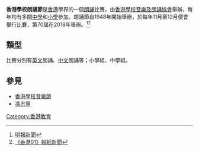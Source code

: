 '''香港學校朗誦節'''是[[香港|香港]]學界的一個[[朗誦|朗誦]]比賽，由[[香港學校音樂及朗誦協會|香港學校音樂及朗誦協會]]舉辦，每年均有多間[[香港中學|中學]]和[[香港小學|小學]]參加。朗誦節自1948年開始舉辦，於每年11月至12月便會舉行比賽，第70屆在2018年舉辦。<ref>[https://ol.mingpao.com/ldy/family/parentchild/20181016/1539630735784/%E5%B0%8F%E5%AD%B8%E6%9C%97%E8%AA%A6-%E5%AD%B8%E6%AD%A3%E9%9F%B3-%E5%A2%9E%E8%B3%9E%E6%9E%90%E5%8A%9B-%E6%9C%97%E8%AA%A6%E8%82%B2%E5%87%BA%E8%87%AA%E4%BF%A1%E5%AD%A9%E5%AD%90 明報新聞]</ref><ref>[https://www.hk01.com/%E8%A6%AA%E5%AD%90/120950/%E9%BA%BB%E7%94%A9%E5%AA%BD%E5%AA%BD-%E8%89%AF%E5%B8%AB-%E9%9B%A3%E6%B1%82 《香港01》報紙新聞] </ref>

== 類型 ==

比賽分別有[[英文|英文]]朗誦、[[中文|中文]]朗誦等；小學組、中學組。

==參見==
*[[香港學校音樂節|香港學校音樂節]]
*[[馮志豐|馮志豐]]

{{HK-edu-stub}}

[[Category:香港教育|Category:香港教育]]